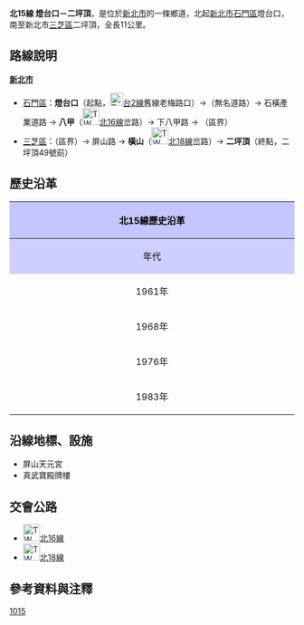 {{Infobox TwRoad
|Type=th
|Code=北15線
|Num=tp15
|Name=屏山路<small>（部分路段）</small>
|Level=鄉道
|Length=11
|Start=[[新北市|新北市]][[石門區|石門區]]燈台口
|End=新北市[[三芝區|三芝區]]二坪頂
|OldNum=[[File:TW_THWtp1.png|30px]]和[[File:TW_THWtp2.png|30px]]
|OldNumB=1961
|OldNumE=1975
|OldNum2=[[File:TW_THWtp1.png|30px]]
|OldNum2B=1976
|OldNum2E=1982
|Dep=[[新北市政府|新北市政府]]
}}
'''北15線 燈台口－二坪頂'''，是位於[[新北市|新北市]]的一條鄉道，北起[[新北市|新北市]][[石門區|石門區]]燈台口，南至新北市[[三芝區|三芝區]]二坪頂，全長11公里。{{r|thb}}

== 路線說明 ==
{{expand|time=2011-02-13}}
;'''[[新北市|新北市]]'''
*[[石門區|石門區]]：'''燈台口'''（起點，[[File:TW_PHW2.svg|23px]][[台2線|台2線]]舊線老梅路口）→（無名道路）→ 石橫產業道路 → '''八甲'''（[[File:TW_THWtp16.png|30px]][[北16線|北16線]]岔路）→ 下八甲路 → （區界）
*[[三芝區|三芝區]]：（區界）→ 屏山路 → '''橫山'''（[[File:TW_THWtp18.png|30px]][[北18線|北18線]]岔路）→ '''二坪頂'''（終點，二坪頂49號前）

== 歷史沿革 ==
{| class="wikitable" style="width: 100%"
! style="text-align:center; background:#C5C5FF; color:black" colspan=3 align=center | 北15線歷史沿革
|- 
! style="text-align:center; background:#CFCFFF; color:black" width="8%" | 年代 !! style="text-align:center; background:#D3D3FF; color:black" width="46%" | 本編號沿革 !! style="text-align:center; background:#D3D3FF; color:black" width="46%" | 本路線沿革
|- 
! 1961年{{r|gazette1966}}
| 竹子湖－陽明山4.182km || rowspan=2| 以'''橫山'''為分界，以北為[[File:TW_THWtp1.png|30px]]北1線，<br />以南為[[File:TW_THWtp2.png|30px]]北2線。
|-
! 1968年
| [[台北市|台北市]]合併[[陽明山管理局|陽明山管理局]]升格，原線解編。
|-
! 1976年{{r|gazette1976}}
| 改編為石門－尖山湖6.425km || 全線編入[[File:TW_THWtp1.png|30px]]北1線（11.15km）
|-
! 1983年
| colspan=2| 原[[File:TW_THWtp15.png|30px]]北15線線改編為[[File:TW_THWtp19.png|30px]][[北19線|北19線]]<br />[[File:TW_THWtp1.png|30px]]北1線改編為[[File:TW_THWtp15.png|30px]]北15線
|}

== 沿線地標、設施 ==
*屏山天元宮
*真武寶殿牌樓

== 交會公路 ==
*[[File:TW_THWtp16.png|30px]][[北16線|北16線]]
*[[File:TW_THWtp18.png|30px]][[北18線|北18線]]

== 參考資料與注釋 ==
{{reflist|refs=

<ref name="thb">{{cite web |url=http://spreadsheets.google.com/pub?key=0Avc0r7dng8JrdFF0YmRlSEl1dWhxVmJtR2hwZDFmcFE&gid=0 |title=臺北縣鄉道公路路線表 |accessdate=2011-02-13 |date=2010-07-19 |publisher=公路總局 |archive-date=2014-04-20 |archive-url=https://web.archive.org/web/20140420112137/https://spreadsheets.google.com/pub?key=0Avc0r7dng8JrdFF0YmRlSEl1dWhxVmJtR2hwZDFmcFE&gid=0 |dead-url=yes }}</ref>

<ref name="gazette1966">{{cite web |url=http://gaz.ncl.edu.tw/detail.jsp?sysid=E0921514 |title=公告臺灣省縣鄉道及專用公路路線里程表 |accessdate=2011-02-13 |date=1966-08-01 |work=政府公報資訊網 |publisher=臺灣省政府 |archive-date=2021-01-24 |archive-url=https://web.archive.org/web/20210124100834/https://gaz.ncl.edu.tw/detail.jsp?sysid=E0921514 |dead-url=yes }}</ref>

<ref name="gazette1976">{{cite web |url=http://gaz.ncl.edu.tw/detail.jsp?sysid=E0814166 |title=公告「65年度臺灣省公路資料統計表」 |accessdate=2011-02-13 |date=1977-09-09 |work=政府公報資訊網 |publisher=臺灣省政府 |archive-date=2021-01-24 |archive-url=https://web.archive.org/web/20210124163606/https://gaz.ncl.edu.tw/detail.jsp?sysid=E0814166 |dead-url=yes }}</ref>

}}

{{新北市鄉道}}

[[Category:新北市區道|1015]]